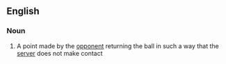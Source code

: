 ==English==

===Noun===
{{en-noun|head=[[return]] [[ace]]}}

# {{context|tennis|lang=en}} A point made by the [[opponent]] returning the ball in such a way that the [[server]] does not make contact